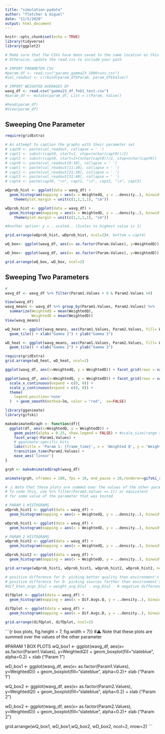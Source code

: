 ```yaml
---
title: "simulation-pydata"
author: "fletcher & miguel"
date: "11/5/2020"
output: html_document
---
```


```r
knitr::opts_chunk$set(echo = TRUE)
library(tidyverse)
library(ggplot2)
```

```r
# Make sure that the CSVs have been saved to the same location as this RMD
# Otherwise, update the read.csv to include your path

# IMPORT PARAMETER CSV
#param_df <- read.csv("params_gamma23_1000runs.csv")
#val_readout <- c(rbind(param_df$Param, param_df$Value))

# IMPORT WEIGHTED AVERAGES DF
wavg_df <- read.csv("gamma23_df_feb1_test.csv")
#param_df <- mutate(param_df, List = c(Param, Value))

#head(param_df)
#View(param_df)
```

## Sweeping One Parameter

```r
require(gridExtra)

# An attempt to caption the graphs with their parameter set
# capt0 <- paste(val_readout, collapse = ' ')
# capt1 <- substr(capt0, start=1, stop=(nchar(capt0))/2)
# capt2 <- substr(capt0, start=1+(nchar(capt0))/2, stop=nchar(capt0))
# capt0 <- paste(val_readout[0:10], collapse = ' ')
# capt1 <- paste(val_readout[11:20], collapse = ' ')
# capt2 <- paste(val_readout[21:30], collapse = ' ')
# capt3 <- paste(val_readout[31:40], collapse = ' ')
# capt4 <- paste(capt0, "\n", capt1, "\n", capt2, "\n", capt3)

wQprob_hist <- ggplot(data = wavg_df) +
  geom_histogram(mapping = aes(x = WeightedQ, y = ..density..), binwidth = 1)+ facet_grid(rows = vars(Param.Values))+labs (title = "gamma3")+
    theme(plot.margin = unit(c(1,1,1,1), "cm"))

wDprob_hist <- ggplot(data = wavg_df) +
  geom_histogram(mapping = aes(x = WeightedD, y = ..density..), binwidth = .01)+ facet_grid(rows = vars(Param.Values)) +labs (title = "gamma3")+
    theme(plot.margin = unit(c(1,1,1,1), "cm"))

#Another option: y = ..scaled.. (Scales to highest value is 1)

grid.arrange(wQprob_hist, wDprob_hist, ncol=2)#, bottom = capt4)

wQ_box<- ggplot(wavg_df, aes(x= as.factor(Param.Values), y=WeightedQ)) + geom_boxplot(fill="slateblue", alpha=0.2) + xlab ("Gamma3 values")

wD_box<- ggplot(wavg_df, aes(x= as.factor(Param.Values), y=WeightedD)) + geom_boxplot(fill="slateblue", alpha=0.2)+ xlab ("Gamma3 values")

grid.arrange(wQ_box, wD_box, ncol=2)

```

## Sweeping Two Parameters

```r

# 
wavg_df <- wavg_df %>% filter(Param1.Values > 0 & Param2.Values >0)

View(wavg_df)
wavg_means <- wavg_df %>% group_by(Param1.Values, Param2.Values) %>%
  summarize(WeightedQ = mean(WeightedQ),
            WeightedD = mean(WeightedD))
View(wavg_means)

wQ_heat <- ggplot(wavg_means, aes(Param1.Values, Param2.Values, fill= WeightedQ)) +
  geom_tile() + xlab("Gamma 2") + ylab("Gamma 3")

wD_heat <- ggplot(wavg_means, aes(Param1.Values, Param2.Values, fill= WeightedD)) +
  geom_tile() + xlab("Gamma 2") + ylab("Gamma 3")

require(gridExtra)
grid.arrange(wQ_heat, wD_heat, ncol=2)
```

```r
ggplot(wavg_df, aes(x=WeightedQ, y = WeightedD)) + facet_grid(rows = vars(Param2.Values), cols = vars(Param1.Values)) + geom_smooth(method=lm, se=TRUE) + xlab ("X Axis: Weighted Average of Quality; Facet: Param 1 values") + ylab ("Y Axis: Weighted Average of Distance; Facet: Param 2 values")
```

```r
ggplot(wavg_df, aes(x=WeightedQ, y = WeightedD)) + facet_grid(rows = vars(Param2.Values), cols = vars(Param1.Values)) + xlab ("X Axis: Weighted Average of Quality; Facet: Param 1 values") + ylab ("Y Axis: Weighted Average of Distance; Facet: Param 2 values") +stat_density_2d(aes(fill = ..density..), geom = "raster", contour = FALSE) +
  scale_x_continuous(expand = c(0, 0)) +
  scale_y_continuous(expand = c(0, 0)) +
  theme(
    legend.position='none'
  )  + geom_smooth(method=lm, color = "red",  se=FALSE)
```

```r
library(gganimate)
library(gifski)

makeAnimatedGraph <- function(df){
  ggplot(df, aes(x=WeightedQ, y = WeightedD)) +
    geom_point(alpha = 0.25, show.legend = FALSE) + #scale_size(range = c(2, 12)) +
    facet_wrap(~Param1.Values) +
    # gganimate-specific bits
    labs(title = 'Param 1: {frame_time}', x = 'Weighted Q', y = 'Weighted D') +
    transition_time(Param2.Values) +
    ease_aes('linear')
}

grph <- makeAnimatedGraph(wavg_df)

animate(grph, nframes = 100, fps = 10, end_pause = 20,renderer=gifski_renderer("test2.gif"))
```

```r
# ⚠️ Note that these plots are summed over the values of the other parameter
# To undo this, use %>% filter(Param2.Values == 1)) or equivalent
# for some value of the parameter that was tested

# PARAM 1 HISTOGRAMS
wQprob_hist1 <- ggplot(data = wavg_df) +
  geom_histogram(mapping = aes(x = WeightedQ, y = ..density..), binwidth = 1)+ facet_grid(rows = vars(Param1.Values))+labs (title = "Parameter 1 Quality Weighted Avg")

wDprob_hist1 <- ggplot(data = wavg_df) +
  geom_histogram(mapping = aes(x = WeightedD, y = ..density..), binwidth = .01)+ facet_grid(rows = vars(Param1.Values)) +labs (title = "Parameter 1 Distance Weighted Avg")

# PARAM 2 HISTOGRAMS
wQprob_hist2 <- ggplot(data = wavg_df) +
  geom_histogram(mapping = aes(x = WeightedQ, y = ..density..), binwidth = 1)+ facet_grid(rows = vars(Param2.Values))+labs (title = "Parameter 2 Quality Weighted Avg")

wDprob_hist2 <- ggplot(data = wavg_df) +
  geom_histogram(mapping = aes(x = WeightedD, y = ..density..), binwidth = .01)+ facet_grid(rows = vars(Param2.Values)) +labs (title = "Parameter 2 Distance Weighted Avg")

grid.arrange(wQprob_hist1, wDprob_hist1, wQprob_hist2, wDprob_hist2, ncol=2)
```

```r
# positive difference for Q- picking better quality than environment's average
# positive difference for D- picking sources farther than environment's average
#dif_btwn_avgs_D[w] = weight_avg_D[w] - avg_D[w]   # negative difference- picking better than environment

difQplot <- ggplot(data = wavg_df) +
  geom_histogram(mapping = aes(x = Dif.Avgs.Q, y = ..density..), binwidth = 1)+ facet_grid(rows = vars(Param1.Values), cols = vars(Param2.Values))+labs (title = "Difference = Weighted Avg Quality — Avg Quality") + xlab("Gamma 2")+ ylab("Gamma 3") + geom_vline(xintercept = 0, color = "red", size=0.5)

difDplot <- ggplot(data = wavg_df) +
  geom_histogram(mapping = aes(x = Dif.Avgs.D, y = ..density..), binwidth = .02)+ facet_grid(rows = vars(Param1.Values), cols = vars(Param2.Values))+labs (title = "Difference = Weighted Avg Dist - Avg Dist") + xlab("Gamma 2")+ ylab("Gamma 3") + geom_vline(xintercept = 0, color = "red", size=0.5)

grid.arrange(difQplot, difDplot, ncol=2)

```

```{r box plots, fig.height = 7, fig.width = 7}}
#⚠️ Note that these plots are summed over the values of the other parameter

#PARAM 1 BOX PLOTS
wQ_box1 <- ggplot(wavg_df, aes(x= as.factor(Param1.Values), y=WeightedQ)) + geom_boxplot(fill="slateblue", alpha=0.2) + xlab ("Param 1")

wD_box1 <- ggplot(wavg_df, aes(x= as.factor(Param1.Values), y=WeightedD)) + geom_boxplot(fill="slateblue", alpha=0.2)+ xlab ("Param 1")

wQ_box2 <- ggplot(wavg_df, aes(x= as.factor(Param2.Values), y=WeightedQ)) + geom_boxplot(fill="slateblue", alpha=0.2) + xlab ("Param 2")

wD_box2 <- ggplot(wavg_df, aes(x= as.factor(Param2.Values), y=WeightedD)) + geom_boxplot(fill="slateblue", alpha=0.2)+ xlab ("Param 2")

grid.arrange(wQ_box1, wD_box1,wQ_box2, wD_box2, ncol=2, nrow=2)
```
